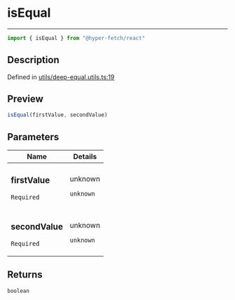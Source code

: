 

# isEqual

<div class="api-docs__separator" data-reactroot="">

---

</div><div class="api-docs__import" data-reactroot="">

```ts
import { isEqual } from "@hyper-fetch/react"
```

</div><div class="api-docs__section">

## Description

</div><div class="api-docs__description"><span class="api-docs__do-not-parse">



</span></div><p class="api-docs__definition">

Defined in [utils/deep-equal.utils.ts:19](https://github.com/BetterTyped/hyper-fetch/blob/993719ed/packages/react/src/utils/deep-equal.utils.ts#L19)

</p><div class="api-docs__section">

## Preview

</div><div class="api-docs__preview fn">

```ts
isEqual(firstValue, secondValue)
```

</div><div class="api-docs__section">

## Parameters

</div><div class="api-docs__parameters"><table><thead><tr><th>Name</th><th>Details</th></tr></thead><tbody><tr param-data="firstValue"><td class="api-docs__param-name required">

### firstValue 

`Required`

</td><td class="api-docs__param-type">

unknown

`unknown`

</td></tr><tr param-data="secondValue"><td class="api-docs__param-name required">

### secondValue 

`Required`

</td><td class="api-docs__param-type">

unknown

`unknown`

</td></tr></tbody></table></div><div class="api-docs__section">

## Returns

</div><div class="api-docs__returns">

```ts
boolean
```

</div>